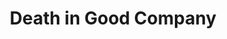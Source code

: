 ---
title: "Death in Good Company"
subtitle: ""
creator: "Gretchen Sprague"
categories: ["art"]
featuredImage: "../src/assets/images/item/art/DSC02752.png"
views: ["../src/assets/images/item/art/DSC02752.png"]
nextItem: []
---